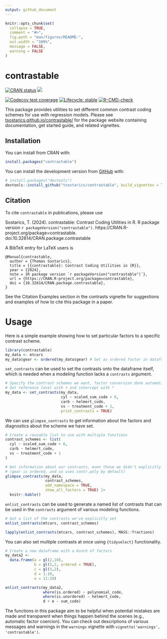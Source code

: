 ```yaml
---
output: github_document
---
```


<!-- README.md is generated from README.Rmd. Please edit that file -->

```r
knitr::opts_chunk$set(
  collapse = TRUE,
  comment = "#>",
  fig.path = "man/figures/README-",
  out.width = "100%",
  message = FALSE,
  warning = FALSE
)
```

# contrastable

<!-- badges: start -->
[![CRAN status](https://www.r-pkg.org/badges/version/contrastable)](https://CRAN.R-project.org/package=contrastable)
[![](https://img.shields.io/badge/doi-10.32614/CRAN.package.contrastable-blue.svg)](https://doi.org/10.32614/CRAN.package.contrastable)

[![Codecov test coverage](https://codecov.io/gh/tsostarics/contrastable/branch/main/graph/badge.svg?token=PW2NOWO8NE)](https://app.codecov.io/gh/tsostarics/contrastable?branch=main)
[![Lifecycle: stable](https://img.shields.io/badge/lifecycle-stable-green.svg)](https://lifecycle.r-lib.org/articles/stages.html#stable)
[![R-CMD-check](https://github.com/tsostarics/contrastable/actions/workflows/R-CMD-check.yaml/badge.svg)](https://github.com/tsostarics/contrastable/actions/workflows/R-CMD-check.yaml)
<!-- badges: end -->

This package provides utilities to set different common contrast coding schemes
for use with regression models.
Please see [tsostarics.github.io/contrastable/](https://tsostarics.github.io/contrastable/) for the package website containing documentation, get started guide, and related vignettes.


## Installation

You can install from CRAN with:

```r
install.packages("contrastable")
```


You can install the development version from [GitHub](https://github.com/) with:

```r
# install.packages("devtools")
devtools::install_github("tsostarics/contrastable", build_vignettes = TRUE)
```

## Citation

To cite `contrastable` in publications, please use

Sostarics, T. (2024). contrastable: Contrast Coding Utilities in R. R package version `r packageVersion("contrastable")`. https://CRAN.R-project.org/package=contrastable. doi:10.32614/CRAN.package.contrastable

A BibTeX entry for LaTeX users is

```
@Manual{contrastable,
  author = {Thomas Sostarics},
  title = {{contrastable}: Contrast Coding Utilities in {R}},
  year = {2024},
  note = {R package version `r packageVersion("contrastable")`},
  url = {https://CRAN.R-project.org/package=contrastable},
  doi = {10.32614/CRAN.package.contrastable},
}
```

See the Citation Examples section in the contrasts vignette for suggestions
and examples of how to cite this package in a paper.



# Usage

Here is a simple example showing how to set particular factors to a specific
contrast scheme. 

```r
library(contrastable)
my_data <- mtcars
my_data$gear <- ordered(my_data$gear) # Set as ordered factor in dataframe
```


`set_contrasts` can be used to set the contrasts onto the dataframe itself,
which is needed when a modeling function lacks a `contrasts` argument.

```r
# Specify the contrast schemes we want, factor conversion done automatically
# Set reference level with + and intercept with *
my_data <- set_contrasts(my_data, 
                         cyl ~ scaled_sum_code + 6,
                         carb ~ helmert_code,
                         vs ~ treatment_code + 1,
                         print_contrasts = TRUE)
```


We can use `glimpse_contrasts` to get information about
the factors and diagnostics about the scheme we have set.

```r
# Create a reusable list to use with multiple functions
contrast_schemes <- list(
  cyl ~ scaled_sum_code + 6,
  carb ~ helmert_code,
  vs ~ treatment_code + 1
)

# Get information about our contrasts, even those we didn't explicitly set
# (gear is ordered, and so uses contr.poly by default)
glimpse_contrasts(my_data,
                  contrast_schemes,
                  add_namespace = TRUE,
                  show_all_factors = TRUE) |>
  knitr::kable()
```


`enlist_contrasts` can be used to generate a named list of contrasts
that can be used in the `contrasts` argument of various modeling functions.

```r
# Get a list of the contrasts we've explicitly set
enlist_contrasts(mtcars, contrast_schemes)
```

```r
lapply(enlist_contrasts(mtcars, contrast_schemes), MASS::fractions)
```


You can also set multiple contrasts at once using `{tidyselect}` functionality.

```r
# Create a new dataframe with a bunch of factors
my_data2 <- 
  data.frame(a = gl(2,10),
             b = gl(5,2, ordered = TRUE),
             c = gl(5,2),
             d = 1:10,
             e = 11:20)

enlist_contrasts(my_data2,
                 where(is.ordered) ~ polynomial_code,
                 where(is.unordered) ~ helmert_code,
                 d + e ~ sum_code)
```

The functions in this package aim to be helpful when potential mistakes are
made and transparent when things happen behind the scenes (e.g., automatic
factor coercion).
You can check out descriptions of various messages and warnings in the
`warnings` vignette with `vignette('warnings', 'contrastable')`.

